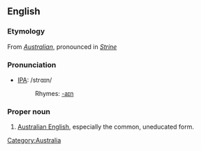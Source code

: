 ==English==

===Etymology===
From ''[[Australian]]'', pronounced in ''[[Strine]]''

===Pronunciation===
*[[International Phonetic Alphabet|IPA]]: /strɑɪn/
*:Rhymes: [[Rhymes:English:-aɪn|-aɪn]]

===Proper noun===
{{en-proper noun}}

# {{informal|or|jocular}} [[Australian English]], especially the common, uneducated form.

[[Category:Australia]]